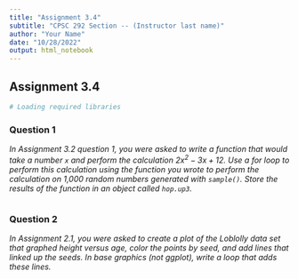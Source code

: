 ```yaml
---
title: "Assignment 3.4"
subtitle: "CPSC 292 Section -- (Instructor last name)"
author: "Your Name"
date: "10/28/2022"
output: html_notebook
---
```


## Assignment 3.4

```r
# Loading required libraries
```

### Question 1

*In Assignment 3.2 question 1, you were asked to write a function that would take a number `x` and perform the calculation $2x^2 - 3x + 12$. Use a for loop to perform this calculation using the function you wrote to perform the calculation on 1,000 random numbers generated with `sample()`. Store the results of the function in an object called `hop.up3`.*

```r

```

### Question 2

*In Assignment 2.1, you were asked to create a plot of the Loblolly data set that graphed height versus age, color the points by seed, and add lines that linked up the seeds. In base graphics (not ggplot), write a loop that adds these lines.*

```r

```

